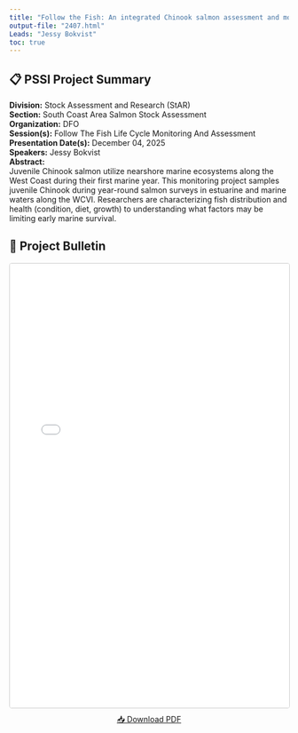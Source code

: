 ```yaml
---
title: "Follow the Fish: An integrated Chinook salmon assessment and monitoring program for the West Coast of Vancouver Island"
output-file: "2407.html"
Leads: "Jessy Bokvist"
toc: true
---
```


## 📋 PSSI Project Summary

**Division:** Stock Assessment and Research (StAR)  
**Section:** South Coast Area Salmon Stock Assessment  
**Organization:** DFO  
**Session(s):** Follow The Fish Life Cycle Monitoring And Assessment  
**Presentation Date(s):** December 04, 2025  
**Speakers:** Jessy Bokvist  
**Abstract:**  
Juvenile Chinook salmon utilize nearshore marine ecosystems along the West Coast during their first marine year. This monitoring project samples juvenile Chinook during year-round salmon surveys in estuarine and marine waters along the WCVI. Researchers are characterizing fish distribution and health (condition, diet, growth) to understanding what factors may be limiting early marine survival.     

## 📄 Project Bulletin

<iframe src="../../data/PSSI_bulletin/2407.pdf" width="100%" height="800px" style="border: 1px solid #ccc; border-radius: 4px;"></iframe>

<p style="text-align: center; margin-top: 10px;">
[📥 Download PDF](../../data/PSSI_bulletin/2407.pdf){.btn .btn-primary target="_blank"}
</p>

